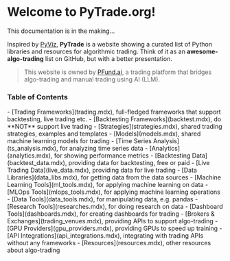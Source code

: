 
# Welcome to PyTrade.org!

<Callout type="warning" emoji="⚠️">
  This documentation is in the making...
</Callout>

Inspired by [PyViz](https://pyviz.org/), **PyTrade** is a website showing a curated list of Python libraries and resources for algorithmic trading.
Think of it as an **awesome-algo-trading** list on GitHub, but with a better presentation.

> This website is owned by [PFund.ai](https://pfund.ai), a trading platform that bridges algo-trading and manual trading using AI (LLM).


### Table of Contents
<div style={{fontSize: '18px'}}>
  - [Trading Frameworks](trading.mdx), full-fledged frameworks that support backtesting, live trading etc.
  - [Backtesting Frameworks](backtest.mdx), do **NOT** support live trading
  - [Strategies](strategies.mdx), shared trading strategies, examples and templates
  - [Models](models.mdx), shared machine learning models for trading
  - [Time Series Analysis](ts_analysis.mdx), for analyzing time series data
  - [Analytics](analytics.mdx), for showing performance metrics
  - [Backtesting Data](backtest_data.mdx), providing data for backtesting, free or paid
  - [Live Trading Data](live_data.mdx), providing data for live trading
  - [Data Libraries](data_libs.mdx), for getting data from the data sources
  - [Machine Learning Tools](ml_tools.mdx), for applying machine learning on data
  - [MLOps Tools](mlops_tools.mdx), for applying machine learning operations
  - [Data Tools](data_tools.mdx), for manipulating data, e.g. pandas
  - [Research Tools](researches.mdx), for doing research on data
  - [Dashboard Tools](dashboards.mdx), for creating dashboards for trading
  - [Brokers & Exchanges](trading_venues.mdx), providing APIs to support algo-trading
  - [GPU Providers](gpu_providers.mdx), providing GPUs to speed up training
  - [API Integrations](api_integrations.mdx), integrating with trading APIs without any frameworks
  - [Resources](resources.mdx), other resources about algo-trading
</div>